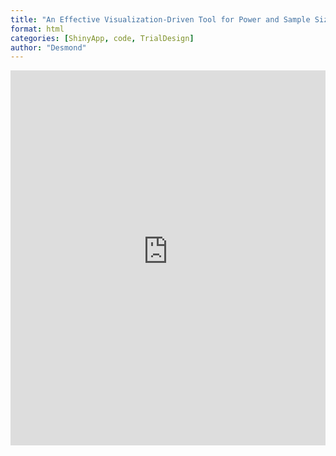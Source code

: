 ```yaml
---
title: "An Effective Visualization-Driven Tool for Power and Sample Size Estimation in Two-Stage General Randomized Basket Trial Designs"
format: html
categories: [ShinyApp, code, TrialDesign]
author: "Desmond"
---
```


```{=html}
<iframe src="https://desmondzeyachen.shinyapps.io/AdaptiveTwoStageBasketTrialFeb14/" width="100%" height="600px" style="border:none;"></iframe>
```



